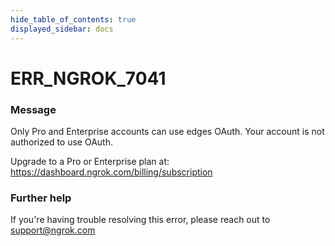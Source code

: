 ```yaml
---
hide_table_of_contents: true
displayed_sidebar: docs
---
```



# ERR_NGROK_7041

### Message

Only Pro and Enterprise accounts can use edges OAuth.
Your account is not authorized to use OAuth.

Upgrade to a Pro or Enterprise plan at: https://dashboard.ngrok.com/billing/subscription

### Further help

If you're having trouble resolving this error, please reach out to [support@ngrok.com](mailto:support@ngrok.com?subject=Help%20with%20ERR_NGROK_7041)

<ErrorDetails error="err_ngrok_7041" />
